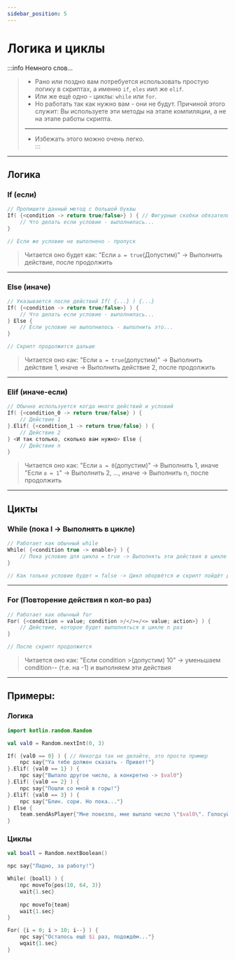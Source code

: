 ```yaml
---
sidebar_position: 5
---
```


# Логика и циклы

:::info Немного слов...
> - Рано или поздно вам потребуется использовать простую логику в скриптах, а именно `if`, `eles` иил же `elif`.  
>  - Или же ещё одно - циклы: `while` или `for`.
> - Но работать так как нужно вам - они не будут. Причиной этого служит: Вы используете эти методы на этапе компиляции, а не на этапе работы скрипта.  
> ---
> - Избежать этого можно очень легко.  
:::

---

## Логика

### If (если)
```kts
// Пропишите данный метод с большой буквы
If( {<condition -> return true/false>} ) { // Фигурные скобки обязательные, т.к. это говорит движку, чтобы проверять условие во время работы скрипта, а не при компиляции
    // Что делать если условие - выполнилась...
}

// Если же условие не выполнено - пропуск
```
> Читается оно будет как: "Если `а = true`(Допустим)" -> Выполнить действие, после продолжить

---

### Else (иначе)
```kts
// Указывается после действий If( {...} ) {...}
If( {<condition -> return true/false>} ) {
    // Что делать если условие - выполнилась...
} Else {
    // Если условие не выполнилось - выполнить это...
}

// Скрипт продолжится дальше
```
> Читается оно как: "Если `a = true`(допустим)" -> Выполнить действие 1, иначе -> Выполнить действие 2, после продолжить

---

### Elif (иначе-если)
```kts
// Обычно используется когда много действий и условий
If( {<condition_0 -> return true/false} ) {
    // Действие 1
}.Elif( {<condition_1 -> return true/false} ) {
    // Действие 2
} <И так столько, сколько вам нужно> Else {
    // Действие n
}
```
> Читается оно как: "Если `a = 0`(допустим)" -> Выполнить 1, иначе "Eсли `a = 1`" -> Выполнить 2, ..., иначе -> Выполнить n, после продолжить

---

## Цикты

### While (пока I -> Выполнять в цикле)
```kts
// Работает как обычный while
While( {<condition true -> enable>} ) {
    // Пока условие для цикла = true -> Выполнять эти действия в цикле
}

// Как только условие будет = false -> Цикл оборвётся и скрипт пойдёт дальше
```

---

### For (Повторение действия n кол-во раз)
```kts
// Работает как обычный for
For( {<condition = value; condition >/</>=/<= value; action>} ) {
    // Действие, которое будет выполняться в цикле n раз
}

// После скрипт продолжится
```
> Читается оно как: "Если condition >(допустим) 10" -> уменьшаем condition-- (т.е. на -1) и выполняем эти действия

---

## Примеры:

### Логика
```kts
import kotlin.random.Random

val val0 = Random.nextInt(0, 3)

If( {val0 == 0} ) { // Никогда так не делайте, это просто пример
    npc say{"Ya тебе должен сказать - Привет!"}
}.Elif( {val0 == 1} ) {
    npc say{"Выпало другое число, а конкретно -> $val0"}
}.Elif( {val0 == 2} ) {
    npc say{"Пошли со мной в горы!"}
}.Elif( {val0 == 3} ) {
    npc say{"Блин. сори. Но пока..."}
} Else {
    team.sendAsPlayer{"Мне повезло, мне выпало число \"$val0\". Голосуй за HollowEngine И получай ещё больше!"}
}
```

### Циклы
```kts
val boall = Random.nextBoolean()

npc say{"Ладно, за работу!"}

While( {boall} ) {
    npc moveTo{pos(10, 64, 3)}
    wait{1.sec}
    
    npc moveTo{team}
    wait{1.sec}
}
```
```kts
For( {i = 0; i > 10; i--} ) {
    npc say{"Осталось ещё $i раз, подождём..."}
    wqait{1.sec}
}
```